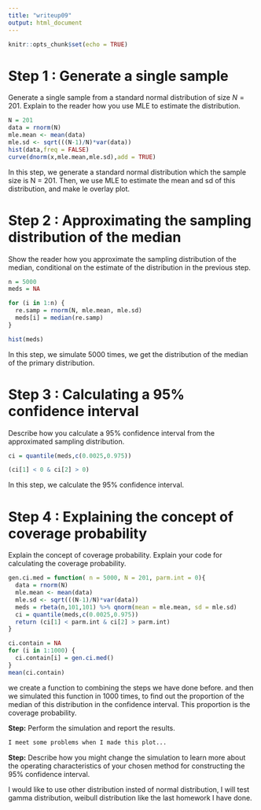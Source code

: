 ```yaml
---
title: "writeup09"
output: html_document
---
```


```r
knitr::opts_chunk$set(echo = TRUE)
```

# Step 1 : Generate a single sample

Generate a single sample from a standard normal distribution
of size *N* = 201. Explain to the reader how you use MLE to estimate the
distribution.


```r
N = 201
data = rnorm(N)
mle.mean <- mean(data)
mle.sd <- sqrt(((N-1)/N)*var(data))
hist(data,freq = FALSE)
curve(dnorm(x,mle.mean,mle.sd),add = TRUE)
```

In this step, we generate a standard normal distribution which the sample size is N = 201. Then, we use MLE to estimate the mean and sd of this distribution, and make le overlay plot.

# Step 2 : Approximating the sampling distribution of the median

Show the reader how you approximate the sampling distribution
of the median, conditional on the estimate of the distribution in the
previous step.

```r
n = 5000
meds = NA

for (i in 1:n) {
  re.samp = rnorm(N, mle.mean, mle.sd)
  meds[i] = median(re.samp)
}

hist(meds)
```

In this step, we simulate 5000 times, we get the distribution of the median of the primary distribution. 

# Step 3 : Calculating a 95% confidence interval

Describe how you calculate a 95% confidence interval from the
approximated sampling distribution.

```r
ci = quantile(meds,c(0.0025,0.975))

(ci[1] < 0 & ci[2] > 0)
```

In this step, we calculate the 95% confidence interval.

# Step 4 : Explaining the concept of coverage probability

Explain the concept of coverage probability. Explain your code
for calculating the coverage probability.

```r
gen.ci.med = function( n = 5000, N = 201, parm.int = 0){
  data = rnorm(N)
  mle.mean <- mean(data)
  mle.sd <- sqrt(((N-1)/N)*var(data))
  meds = rbeta(n,101,101) %>% qnorm(mean = mle.mean, sd = mle.sd)
  ci = quantile(meds,c(0.0025,0.975))
  return (ci[1] < parm.int & ci[2] > parm.int)
}

ci.contain = NA
for (i in 1:1000) {
  ci.contain[i] = gen.ci.med()
}
mean(ci.contain)
```

we create a function to combining the steps we have done before. and then we simulated this function in 1000 times, to find out the proportion of the median of this distribution in the confidence interval. This proportion is the coverage probability.

**Step:** Perform the simulation and report the results.

```r
I meet some problems when I made this plot...
```


**Step:** Describe how you might change the simulation to learn more
about the operating characteristics of your chosen method for
constructing the 95% confidence interval.

I would like to use other distribution insted of normal distribution, I will test gamma distribution, weibull distribution like the last homework I have done.
